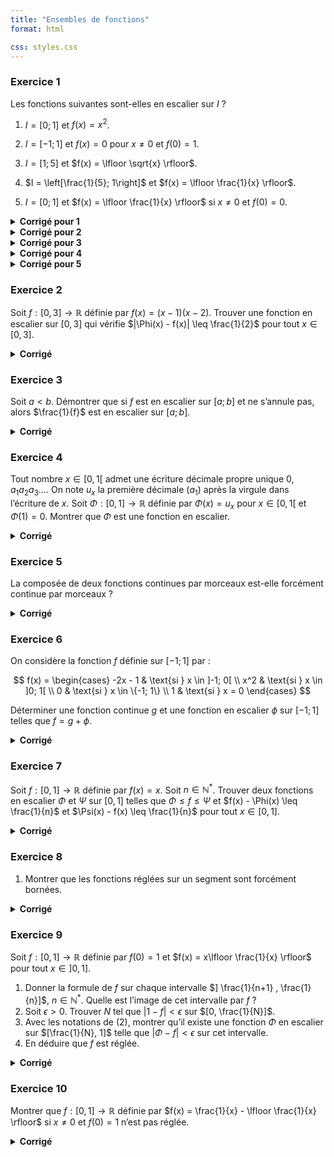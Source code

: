 ```yaml
---
title: "Ensembles de fonctions"
format: html

css: styles.css
---
```


::: exercise-box
### Exercice 1

Les fonctions suivantes sont-elles en escalier sur $I$ ?

1.  $I = [0; 1]$ et $f(x) = x^2$.

2.  $I = [-1; 1]$ et $f(x) = 0$ pour $x \neq 0$ et $f(0) = 1$.

3.  $I = [1; 5]$ et $f(x) = \lfloor \sqrt{x} \rfloor$.

4.  $I = \left[\frac{1}{5}; 1\right]$ et $f(x) = \lfloor \frac{1}{x} \rfloor$.

5.  $I = [0; 1]$ et $f(x) = \lfloor \frac{1}{x} \rfloor$ si $x \neq 0$ et $f(0) = 0$.

<details>

<summary><strong>Corrigé pour 1</strong></summary>

Par absurde, si $f$ était en escallier, il existerait une subdivision $\sigma = \{x_0=0, x_1, ..., x_n=1\}$ avec $f$ constante sur $]0, x_1[$. Mais $f$ est strictement croissante sur $]0, x_1[$ donc n'est pas constante sur $]0, x_1[$. D'ou $f$ n'est pas en escalier sur $]0, 1[$.

</details>

<details>

<summary><strong>Corrigé pour 2</strong></summary>

Prendre $\sigma = \{-1, 0, 1\}$; en effet,

On a donc $f(x) =0$ $\forall$ $x \in ]-1,0[$ et $f(x) =0$ $\forall$ $x \in ]0,1[$.

D'ou $f$ est en escalier car $\exists$ $\sigma = \{-1, 0, 1\}$.

</details>

<details>

<summary><strong>Corrigé pour 3</strong></summary>

On définit la subdivision $\sigma = \{1, 4, 6\}$. En éffet, $f(x)=1$ si $x \in ]1,4[$ et $f(x)=2$ si $x \in ]4,5[$. Car $x \leq E(x) < x+1$ ce qui implique que $\sqrt{x} \leq \sqrt{E(x)} < \sqrt{x}+1$. Donc, comme il existe une subdivision $\sigma = \{1, 4, 6\}$. Alors, on peut dire que $f$ est en escalier.

</details>

<details>

<summary><strong>Corrigé pour 4</strong></summary>

On définit la subdivision $\sigma = \{\frac{1}{5},\frac{1}{4},\frac{1}{3},\frac{1}{2},1,\}$. En effet, on a si $x \in ]\frac{1}{5},\frac{1}{4}[$ $\Rightarrow$ $\frac{1}{x} \in ]4, 5[$, donc $E[\frac{1}{x}]=4$ . Ainsi de suite.

$$
E[\frac{1}{x}] = \begin{cases}
4 & \text{si } x \in ]4; 5[ \\
3 & \text{si } x \in ]3; 4[ \\
2 & \text{si } x \in ]2; 3[ \\
1 & \text{si } x \in ]1; 2[
\end{cases}
$$

Donc, $$
f(x) = \begin{cases}
\frac{1}{4} & \text{si } x \in \ ]\frac{1}{5}; \frac{1}{4}[ \\
\frac{1}{3} & \text{si } x \in \ ]\frac{1}{4}; \frac{1}{3}[ \\
\frac{1}{2} & \text{si } x \in \ ]\frac{1}{3}; \frac{1}{2}[ \\
1 & \text{si } x \in \ ]\frac{1}{2}; 1[
\end{cases}$$

</details>

<details>

<summary><strong>Corrigé pour 5</strong></summary>

$$ f(x)= \begin{cases}
E[\frac{1}{x}] & \text{si} \ x \neq 0 \\
0 & \text{si} \  x =0
\end{cases}$$ On montre que $f$ n'est pas en escalier sur $I$ par absurde. Supposons que $f$ est en escalier, alors il existe une subdivision $\sigma=\{x_0=0, x_1, ..., x_n=1\}$ telque $f$ est constante sur chaque intervalle $]x_i, x_{i+1}[$, $\forall i \in [|0, n-1 |]$.

On sait que $\forall x_1 \in ]0, 1[$. On peut trouver $p \in \mathbb N^*$, $\frac{1}{p} < x_1 \Leftrightarrow p > \frac{1}{x_1}$. Ainsi, $$ 0 < \frac{1}{p+1}< \frac{1}{p}<x_1$$

$f(\frac{1}{p+1})= E[p+1]= p+1$ $\text{et} \quad f(\frac{1}{p})=E[p]=p$

Et donc sur $]0, x_1[$ $f(\frac{1}{p+1}) \neq f(\frac{1}{p})$

donc pas constante.

Alors $f$ n'est pas en escalier sur $[0,1]$.

</details>
:::

::: exercise-box
### Exercice 2

Soit $f : [0, 3] \to \mathbb{R}$ définie par $f(x) = (x-1)(x-2)$. Trouver une fonction en escalier sur $[0, 3]$ qui vérifie $|\Phi(x) - f(x)| \leq \frac{1}{2}$ pour tout $x \in [0, 3]$.

<details>

<summary><strong>Corrigé</strong></summary>

on a : $f(x)= (x-1)(x-2)=x^2-3x +2$ donc $f'(x)=2x-3$ donc $-3 \leq f'(x) \leq 3$

(car $f'(3)=3$ et soit $|f'(x)| \neq 3$).

Donc, pour tout $(x_1,x_2) \in [0,3]^2.$

$$| f(x_1)-f(x_2)| \leq 3 |x_1-x_2|$$

En prenant $\sigma = \{0, \frac{1}{6},\frac{2}{6}, ... , \frac{18}{6} \}$ et $\phi (x) = f(\frac{K}{6})$, $\forall x \in [\frac{k}{6},\frac{k+1}{6}]$ et $|f(x)-\phi(x)| \leq \frac{1}{2}$ , $\forall x \in [0,3]$.

D'ou,

$$ \phi (x) = f(\frac{K}{6}),\  \forall x \in [\frac{k}{6},\frac{k+1}{6}] $$

</details>
:::

::: exercise-box
### Exercice 3

Soit $a < b$. Démontrer que si $f$ est en escalier sur $[a; b]$ et ne s'annule pas, alors $\frac{1}{f}$ est en escalier sur $[a; b]$.

<details>

<summary><strong>Corrigé</strong></summary>

Soit $a<b$, $f$ est en escalier donc il existe une subdivision $\sigma = \{x_0=a, x_1, ..., x_n=b\}$ et $f$ est constante sur chaque intervalle $]x_i, x_i+1[$ , $\forall i \in [|0, n-1|]$ et $f$ est constante donc supposons que $f(x)=\lambda_i$.

Comme $\lambda_i \neq 0$, $\frac{1}{f(x)} = \frac{1}{\lambda_i}$, $\forall x \in ]x_i, x_i+1[$.

Donc, $\frac{1}{f}$ est en escalier sur $[a,b].$

</details>
:::

::: exercise-box
### Exercice 4

Tout nombre $x \in [0, 1[$ admet une écriture décimale propre unique $0, a_1a_2a_3\ldots$. On note $u_x$ la première décimale $(a_1)$ après la virgule dans l'écriture de $x$. Soit $\Phi : [0, 1] \to \mathbb{R}$ définie par $\Phi(x) = u_x$ pour $x \in [0, 1[$ et $\Phi(1) = 0$. Montrer que $\Phi$ est une fonction en escalier.

<details>

<summary><strong>Corrigé</strong></summary>

Soit \$(\sigma*i) =(\*\frac{i}{10}){i \in [0,10]} \$ une subdivision de $[0, 1]$. Ainsi, $\forall x \in [\frac{i}{10}, \frac{i+1}{10}[$ avec \$i \in [0, 9], on a :

$$ 0,i \leq x < 0,(i+1)$$

Alors, $$ \phi(0,i) \leq \phi(x) < \phi(0,(i+1)) \quad \Rightarrow i \leq \phi(x) < i+1 $$

Donc, $\phi(x)=i$ qui est une constante car $i \in [0,9]$. Puisque $\phi$ est constante sur chacun des intervalles $]\frac{i}{10}, \frac{i+1}{10}[$, $\forall i \in [0,9]$, alors $\phi$ est en escalier su r $[0,1]$.

</details>
:::

::: exercise-box
### Exercice 5

La composée de deux fonctions continues par morceaux est-elle forcément continue par morceaux ?

<details>

<summary><strong>Corrigé</strong></summary>

Considerons les fontions $f: [0,1] \to \mathbb R$ et $g:]0, +\infty[ \to \mathbb R$ données par

$$ f(x)= \begin{cases}
x & \text{si} \quad x \in \ ]0,1] \\
1 & \text{si}\quad x = \ 0 \\
\end{cases}$$

et $$g(x)= \frac{1}{x}$$

La fonction $f$ est continue par morceaux sur $[0,1]$, la fontion $g$ est est continue par morceaux sur $]0, +\infty[$ . La composée $g \circ f$ est correctement définie sur $[0,1]$ mais n'est pas continue par morceaux sur $[0,1]$ (car non bornée). Donc non !

</details>
:::

::: exercise-box
### Exercice 6

On considère la fonction $f$ définie sur $[-1; 1]$ par :

$$
f(x) = \begin{cases}
-2x - 1 & \text{si } x \in ]-1; 0[ \\
x^2 & \text{si } x \in ]0; 1[ \\
0 & \text{si } x \in \{-1; 1\} \\
1 & \text{si } x = 0
\end{cases}
$$

Déterminer une fonction continue $g$ et une fonction en escalier $\phi$ sur $[-1; 1]$ telles que $f = g + \phi$.

<details>

<summary><strong>Corrigé</strong></summary>

$f = g + \phi \quad \Leftrightarrow \quad f-g = \phi \ \in \mathcal{ E}(\mathbb R, \mathbb R)$.

Sur \$ -1 \leq x \< 0\$ , \quad $f(x)-g(x) = c$ , donc \$g(x) = -2x-1-c \$

Sur $0 < x \leq 1$ , \quad  \$f(x)-g(x) = d \$, donc $g(x)= x^2 -d$.

Limite en $0$ : $\lim_{x \to 0^{-}} \, g(x) = -1- c$ et $\lim_{x \to 0^{+}} , g(x) = d$. Donc, $d = 1 + c$ puisque la fonction $g$ est continue, ainsi $c = -\frac{1}{2}$ et $d = \frac{1}{2}$,

$$ \phi(x) = \begin{cases}
c & \text{si} \quad x \ \in \ ]-1, 0[ \\
d & \text{si} \quad x \ \in  \  ]0, 1] \\
\end{cases}$$

$$ g(x) = \begin{cases}
-2x -\frac{1}{2} & \text{si} \quad x \ \in \ [-1, 0] \\
x^2 -\frac{1}{2}  & \text{si} \quad x \ \in  \  [0, 1] \\
\end{cases}$$

</details>
:::

::: exercise-box
### Exercice 7

Soit $f : [0, 1] \to \mathbb{R}$ définie par $f(x) = x$. Soit $n \in \mathbb{N}^*$. Trouver deux fonctions en escalier $\Phi$ et $\Psi$ sur $[0, 1]$ telles que $\Phi \leq f \leq \Psi$ et $f(x) - \Phi(x) \leq \frac{1}{n}$ et $\Psi(x) - f(x) \leq \frac{1}{n}$ pour tout $x \in [0, 1]$.

<details>

<summary><strong>Corrigé</strong></summary>

</details>
:::

::: exercise-box
### Exercice 8

1.  Montrer que les fonctions réglées sur un segment sont forcément bornées.

<details>

<summary><strong>Corrigé</strong></summary>

Supposons que $f$ est réglée alors pour tout $\epsilon > 0$, il existe $\phi \in \mathcal{E} \ ([a,b])$, pour tout $x$ dans $[a,b]$ , $| f(x)-\phi(x)| < 1.$

Comme $\phi$ est bornée, alors $f$ l'est aussi.

</details>
:::

::: exercise-box
### Exercice 9

Soit $f : [0, 1] \to \mathbb{R}$ définie par $f(0) = 1$ et $f(x) = x\lfloor \frac{1}{x} \rfloor$ pour tout $x \in ]0, 1]$.

1.  Donner la formule de $f$ sur chaque intervalle $] \frac{1}{n+1} , \frac{1}{n}]$, $n \in \mathbb{N}^*$. Quelle est l'image de cet intervalle par $f$ ?
2.  Soit $\epsilon > 0$. Trouver $N$ tel que $|1 - f| < \epsilon$ sur $[0, \frac{1}{N}]$.
3.  Avec les notations de (2), montrer qu'il existe une fonction $\Phi$ en escalier sur $[\frac{1}{N}, 1]$ telle que $|\Phi - f| < \epsilon$ sur cet intervalle.
4.  En déduire que $f$ est réglée.

<details>

<summary><strong>Corrigé</strong></summary>

</details>
:::

::: exercise-box
### Exercice 10

Montrer que $f : [0, 1] \to \mathbb{R}$ définie par $f(x) = \frac{1}{x} - \lfloor \frac{1}{x} \rfloor$ si $x \neq 0$ et $f(0) = 1$ n'est pas réglée.

<details>

<summary><strong>Corrigé</strong></summary>

</details>
:::
